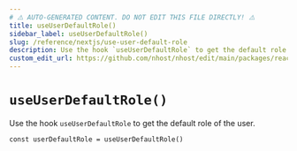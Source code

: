 ```yaml
---
# ⚠️ AUTO-GENERATED CONTENT. DO NOT EDIT THIS FILE DIRECTLY! ⚠️
title: useUserDefaultRole()
sidebar_label: useUserDefaultRole()
slug: /reference/nextjs/use-user-default-role
description: Use the hook `useUserDefaultRole` to get the default role of the user.
custom_edit_url: https://github.com/nhost/nhost/edit/main/packages/react/src/useUserDefaultRole.ts#L15
---
```


# `useUserDefaultRole()`

Use the hook `useUserDefaultRole` to get the default role of the user.

```tsx
const userDefaultRole = useUserDefaultRole()
```
